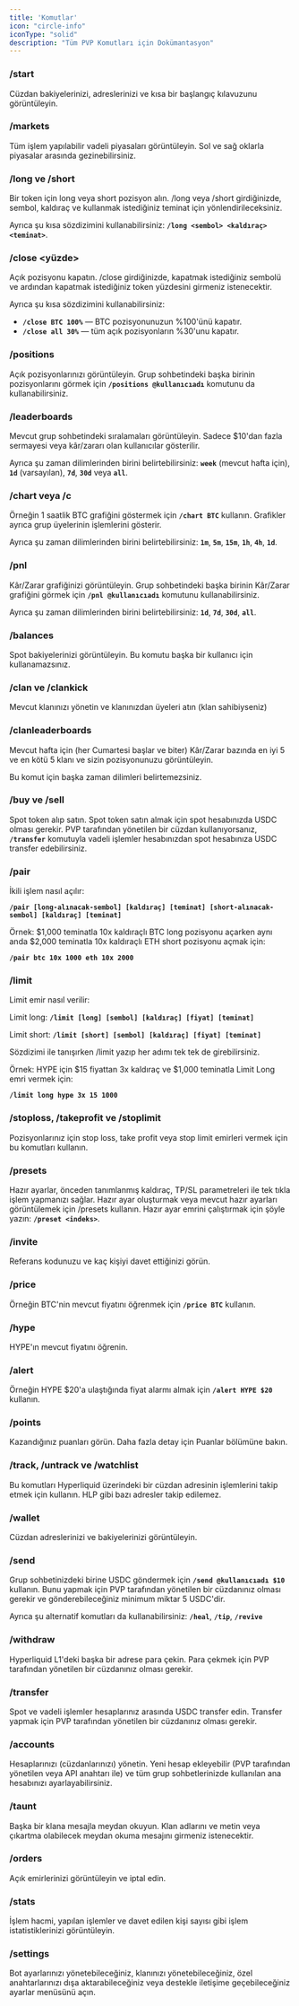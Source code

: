 ```yaml
---
title: 'Komutlar'
icon: "circle-info"
iconType: "solid"
description: "Tüm PVP Komutları için Dokümantasyon"
---
```


### /start

Cüzdan bakiyelerinizi, adreslerinizi ve kısa bir başlangıç kılavuzunu görüntüleyin.

### /markets

Tüm işlem yapılabilir vadeli piyasaları görüntüleyin. Sol ve sağ oklarla piyasalar arasında gezinebilirsiniz.

### /long ve /short

Bir token için long veya short pozisyon alın. /long veya /short girdiğinizde, sembol, kaldıraç ve kullanmak istediğiniz teminat için yönlendirileceksiniz.

Ayrıca şu kısa sözdizimini kullanabilirsiniz: **`/long <sembol> <kaldıraç> <teminat>`**.

### /close <sembol> <yüzde>

Açık pozisyonu kapatın. /close girdiğinizde, kapatmak istediğiniz sembolü ve ardından kapatmak istediğiniz token yüzdesini girmeniz istenecektir.

Ayrıca şu kısa sözdizimini kullanabilirsiniz:

- **`/close BTC 100%`** — BTC pozisyonunuzun %100'ünü kapatır.
- **`/close all 30%`** — tüm açık pozisyonların %30'unu kapatır.

### /positions

Açık pozisyonlarınızı görüntüleyin. Grup sohbetindeki başka birinin pozisyonlarını görmek için **`/positions @kullanıcıadı`** komutunu da kullanabilirsiniz.

### /leaderboards

Mevcut grup sohbetindeki sıralamaları görüntüleyin. Sadece $10'dan fazla sermayesi veya kâr/zararı olan kullanıcılar gösterilir.

Ayrıca şu zaman dilimlerinden birini belirtebilirsiniz: **`week`** (mevcut hafta için), **`1d`** (varsayılan), **`7d`**, **`30d`** veya **`all`**.

### /chart veya /c

Örneğin 1 saatlik BTC grafiğini göstermek için **`/chart BTC`** kullanın. Grafikler ayrıca grup üyelerinin işlemlerini gösterir.

Ayrıca şu zaman dilimlerinden birini belirtebilirsiniz: **`1m`**, **`5m`**, **`15m`**, **`1h`**, **`4h`**, **`1d`**.

### /pnl

Kâr/Zarar grafiğinizi görüntüleyin. Grup sohbetindeki başka birinin Kâr/Zarar grafiğini görmek için **`/pnl @kullanıcıadı`** komutunu kullanabilirsiniz.

Ayrıca şu zaman dilimlerinden birini belirtebilirsiniz: **`1d`**, **`7d`**, **`30d`**, **`all`**.

### /balances

Spot bakiyelerinizi görüntüleyin. Bu komutu başka bir kullanıcı için kullanamazsınız.

### /clan ve /clankick

Mevcut klanınızı yönetin ve klanınızdan üyeleri atın (klan sahibiyseniz)

### /clanleaderboards

Mevcut hafta için (her Cumartesi başlar ve biter) Kâr/Zarar bazında en iyi 5 ve en kötü 5 klanı ve sizin pozisyonunuzu görüntüleyin.

Bu komut için başka zaman dilimleri belirtemezsiniz.

### /buy ve /sell

Spot token alıp satın. Spot token satın almak için spot hesabınızda USDC olması gerekir. PVP tarafından yönetilen bir cüzdan kullanıyorsanız, **`/transfer`** komutuyla vadeli işlemler hesabınızdan spot hesabınıza USDC transfer edebilirsiniz.

### /pair

İkili işlem nasıl açılır:

**`/pair [long-alınacak-sembol] [kaldıraç] [teminat] [short-alınacak-sembol] [kaldıraç] [teminat]`**

Örnek: $1,000 teminatla 10x kaldıraçlı BTC long pozisyonu açarken aynı anda $2,000 teminatla 10x kaldıraçlı ETH short pozisyonu açmak için:

**`/pair btc 10x 1000 eth 10x 2000`**

### /limit

Limit emir nasıl verilir:

Limit long: **`/limit [long] [sembol] [kaldıraç] [fiyat] [teminat]`**

Limit short: **`/limit [short] [sembol] [kaldıraç] [fiyat] [teminat]`**

Sözdizimi ile tanışırken /limit yazıp her adımı tek tek de girebilirsiniz.

Örnek: HYPE için $15 fiyattan 3x kaldıraç ve $1,000 teminatla Limit Long emri vermek için:

**`/limit long hype 3x 15 1000`**

### /stoploss, /takeprofit ve /stoplimit

Pozisyonlarınız için stop loss, take profit veya stop limit emirleri vermek için bu komutları kullanın.

### /presets

Hazır ayarlar, önceden tanımlanmış kaldıraç, TP/SL parametreleri ile tek tıkla işlem yapmanızı sağlar. Hazır ayar oluşturmak veya mevcut hazır ayarları görüntülemek için /presets kullanın. Hazır ayar emrini çalıştırmak için şöyle yazın: **`/preset <indeks>`**.

### /invite

Referans kodunuzu ve kaç kişiyi davet ettiğinizi görün.

### /price

Örneğin BTC'nin mevcut fiyatını öğrenmek için **`/price BTC`** kullanın.

### /hype

HYPE'ın mevcut fiyatını öğrenin.

### /alert

Örneğin HYPE $20'a ulaştığında fiyat alarmı almak için **`/alert HYPE $20`** kullanın.

### /points

Kazandığınız puanları görün. Daha fazla detay için Puanlar bölümüne bakın.

### /track, /untrack ve /watchlist

Bu komutları Hyperliquid üzerindeki bir cüzdan adresinin işlemlerini takip etmek için kullanın. HLP gibi bazı adresler takip edilemez.

### /wallet

Cüzdan adreslerinizi ve bakiyelerinizi görüntüleyin.

### /send

Grup sohbetinizdeki birine USDC göndermek için **`/send @kullanıcıadı $10`** kullanın. Bunu yapmak için PVP tarafından yönetilen bir cüzdanınız olması gerekir ve gönderebileceğiniz minimum miktar 5 USDC'dir.

Ayrıca şu alternatif komutları da kullanabilirsiniz: **`/heal`**, **`/tip`**, **`/revive`**

### /withdraw

Hyperliquid L1'deki başka bir adrese para çekin. Para çekmek için PVP tarafından yönetilen bir cüzdanınız olması gerekir.

### /transfer

Spot ve vadeli işlemler hesaplarınız arasında USDC transfer edin. Transfer yapmak için PVP tarafından yönetilen bir cüzdanınız olması gerekir.

### /accounts

Hesaplarınızı (cüzdanlarınızı) yönetin. Yeni hesap ekleyebilir (PVP tarafından yönetilen veya API anahtarı ile) ve tüm grup sohbetlerinizde kullanılan ana hesabınızı ayarlayabilirsiniz.

### /taunt

Başka bir klana mesajla meydan okuyun. Klan adlarını ve metin veya çıkartma olabilecek meydan okuma mesajını girmeniz istenecektir.

### /orders

Açık emirlerinizi görüntüleyin ve iptal edin.

### /stats

İşlem hacmi, yapılan işlemler ve davet edilen kişi sayısı gibi işlem istatistiklerinizi görüntüleyin.

### /settings

Bot ayarlarınızı yönetebileceğiniz, klanınızı yönetebileceğiniz, özel anahtarlarınızı dışa aktarabileceğiniz veya destekle iletişime geçebileceğiniz ayarlar menüsünü açın.